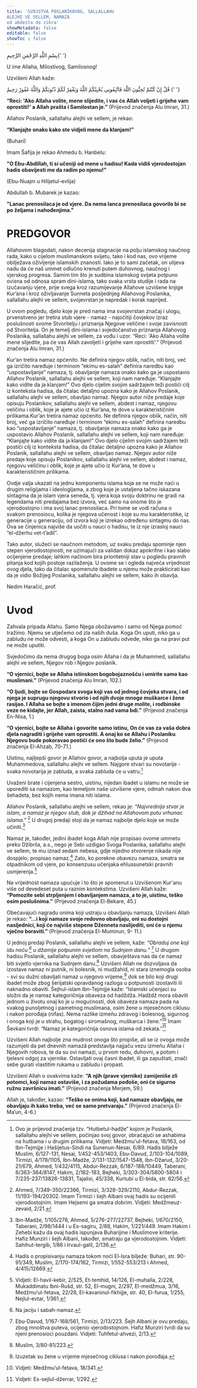 ```yaml
---
title: 'SVOJSTVA POSLANIKOVOG, SALLALLAHU
ALEJHI VE SELLEM, NAMAZA
od abdesta do zikra'
showMetadata: false
editable: false
showToc : false
---
```


<Card className="arapski">بِسْمِ اللَّهِ الرَّحْمَنِ الرَّحِيمِ</Card>{' '}

U ime Allaha, Milostivog, Samilosnog!

Uzvišeni Allah kaže:

<Card className="arapski">
  قُلْ إِنْ كُنْتُمْ تُحِبُّونَ اللَّهَ فَاتَّبِعُونِي يُحْبِبْكُمُ اللَّهُ وَيَغْفِرْ لَكُمْ
  ذُنُوبَكُمْ وَاللَّهُ غَفُورٌ رَحِيمٌ
</Card>{' '}

**“Reci: 'Ako Allaha volite, mene slijedite, i vas će Allah voljeti i grijehe vam oprostiti!' a Allah prašta i Samilostan je.”** (Prijevod značenja Alu Imran, 31.)

Allahov Poslanik, sallallahu alejhi ve sellem, je rekao:

**“Klanjajte onako kako ste vidjeli mene da klanjam!”**

(Buhari)

Imam Šafija je rekao Ahmedu b. Hanbelu:

**"O Ebu-Abdillah, ti si učeniji od mene u hadisu! Kada vidiš vjerodostojan hadis obavijesti me da radim po njemu!"**

(Ebu-Nuajm u Hilijetul-evlija)

Abdullah b. Mubarek je kazao:

**"Lanac prenosilaca je od vjere. Da nema lanca prenosilaca govorilo bi se po željama i nahođenjima."**

# PREDGOVOR

Allahovom blagodati, nakon decenija stagnacije na polju islamskog naučnog rada,
kako u cijelom muslimanskom svijetu, tako i kod nas, ovo vrijeme obilježava
oživljenje islamskih znanosti. Iako je to sami začetak, on ulijeva nadu da će
naš ummet odlučno krenuti putem duhovnog, naučnog i vjerskog progresa. Samim
tim što je sudbina islamskog svijeta potpuno ovisna od odnosa spram dini-islama,
tako svaka vrsta studije i rada na izučavanju vjere, prije svega
kroz razumijevanje Allahove uzvišene knjige Kur’ana i kroz oživljavanje
Sunneta posljednjeg Allahovog Poslanika, sallallahu alejhi ve sellem,
svojevrstan je napredak i korak naprijed.

U ovom pogledu, djelo koje je pred nama ima svojevrstan značaj i ulogu, prvenstveno jer tretira stub vjere - namaz - najočitiji čovjekov izraz poslušnosti svome Stvoritelju i priznanja Njegove veličine i svoje zavisnosti od Stvoritelja. On je temelj dini-islama i svjedočanstvo priznanja Allahovog Poslanika, sallallahu alejhi ve sellem, za vođu i uzor. “Reci: 'Ako Allaha volite mene slijedite, pa će vas Allah zavoljeti i grijehe vam oprostiti'.” (Prijevod značenja Alu Imran, 31.)

Kur’an tretira namaz općenito. Ne definira njegov oblik, način, niti broj, već ga izričito naređuje i terminom “ekimu es-salah” definira naredbu kao “uspostavljanje” namaza, tj. obavljanje namaza onako kako ga je uspostavio Allahov Poslanik, sallallahu alejhi ve sellem, koji nam naređuje: “Klanjajte kako vidite da ja klanjam!” Ovo djelo cijelim svojim sadržajem teži postići cilj iz konteksta hadisa, da čitalac detaljno upozna kako je Allahov Poslanik, sallallahu alejhi ve sellem, obavljao namaz. Njegov autor niže predaje koje opisuju Poslanikov, sallallahu alejhi ve sellem, abdest i namaz, njegovu veličinu i oblik, koje je ajete učio iz Kur’ana, te dove u karakterističnim prilikama.Kur’an tretira namaz općenito. Ne definira njegov oblik, način, niti broj, već ga izričito naređuje i terminom “ekimu es-salah” definira naredbu kao “uspostavljanje” namaza, tj. obavljanje namaza onako kako ga je uspostavio Allahov Poslanik, sallallahu alejhi ve sellem, koji nam naređuje: “Klanjajte kako vidite da ja klanjam!” Ovo djelo cijelim svojim sadržajem teži postići cilj iz konteksta hadisa, da čitalac detaljno upozna kako je Allahov Poslanik, sallallahu alejhi ve sellem, obavljao namaz. Njegov autor niže predaje koje opisuju Poslanikov, sallallahu alejhi ve sellem, abdest i namaz, njegovu veličinu i oblik, koje je ajete učio iz Kur’ana, te dove u karakterističnim prilikama.

Ovdje valja ukazati na jednu komponentu islama koja se ne može naći u drugim religijama i ideologijama, a zbog koje je ustaljena tačno iskazana sintagma da je islam vjera seneda, tj. vjera koja svoju doktrinu ne gradi na legendama niti predajama bez izvora, već samo na onome što je vjerodostojno i ima svoj lanac prenosilaca. Pri tome se vodi računa o svakom prenosiocu, kolika je njegova učenost i koje su mu karakteristike, iz generacije u generaciju, od izvora koji je izrekao određenu sintagmu do nas. Ova se činjenica najviše da uočiti u nauci o hadisu, te iz nje izrasloj nauci “el-džerhu vet-t’adil”.

Tako autor, služeći se naučnom metodom, uz svaku predaju spominje njen stepen vjerodostojnosti, ne uzimajući za validan dokaz apokrifne i kao slabo ocijenjene predaje; lahkim načinom bira prioritetniji stav u pogledu pravnih pitanja kod kojih postoje razilaženja. U ovome se i ogleda najveća vrijednost ovog djela, tako da čitalac spomenute ibadete u njemu može prakticirati kao da je vidio Božijeg Poslanika, sallallahu alejhi ve sellem, kako ih obavlja.

Nedim Haračić, prof.

# Uvod

Zahvala pripada Allahu. Samo Njega obožavamo i samo od Njega
pomoć tražimo. Njemu se utječemo od zla naših duša. Koga On uputi,
niko ga u zabludu ne može odvesti, a koga On u zabludu odvede, niko ga
na pravi put ne može uputiti.

Svjedočimo da nema drugog boga osim Allaha i da je Muhammed,
sallallahu alejhi ve sellem, Njegov rob i Njegov poslanik.

**“O vjernici, bojte se Allaha istinskom bogobojaznošću i umirite
samo kao muslimani.”** (Prijevod značenja Alu Imran, 102.)

**“O ljudi, bojte se Gospodara svoga koji vas od jednog čovjeka
stvara, i od njega je suprugu njegovu stvorio i od njih dvoje mnoge
muškarce i žene rasijao. I Allaha se bojte s imenom čijim jedni druge
molite, i rodbinske veze ne kidajte, jer Allah, zaista, stalno nad vama
bdi.”** (Prijevod značenja En-Nisa, 1.)

**“O vjernici, bojte se Allaha i govorite samo istinu, On će vas za
vaša dobra djela nagraditi i grijehe vam oprostiti. A onaj ko se
Allahu i Poslaniku Njegovu bude pokoravao postići će ono što bude
želio.”** (Prijevod značenja El-Ahzab, 70-71.)

Uistinu, najljepši govor je Allahov govor, a najbolja uputa je uputa
Muhammedova, sallallahu alejhi ve sellem. Najgore stvari su novotarije -
svaka novotarija je zabluda, a svaka zabluda će u vatru.[^1]

Uvaženi brate i cijenjena sestro, uistinu, nijedan ibadet u islamu ne
može se uporediti sa namazom, kao temeljom naše uzvišene vjere,
odmah nakon dva šehadeta, bez kojih nema imana niti islama.

Allahov Poslanik, sallallahu alejhi ve sellem, rekao je: _“Najvrednija
stvar je islam, a namaz je njegov stub, dok je džihad na Allahovom putu
vrhunac islama.”_ [^2] U drugoj predaji stoji da je namaz najbolje djelo koje
se može učiniti.[^3]

Namaz je, također, jedini ibadet koga Allah nije propisao ovome
ummetu preko Džibrila, a.s., nego je Sebi uzdigao Svoga Poslanika,
sallallahu alejhi ve sellem, te mu iznad sedam nebesa, gdje nijedno
stvorenje nikada nije dospjelo, propisao namaz.[^4] Zato, ko porekne
obavezu namaza, smatra se otpadnikom od vjere, po konsenzusu
učenjaka ehlussunetski pravnih usmjerenja.[^5]

Na vrijednost namaza upućuje i to što je spomenut u Uzvišenom
Kur'anu više od devedeset puta u raznim kontekstima. Uzvišeni Allah
kaže: **“Pomozite sebi strpljenjem i obavljanjem namaza, a to je,
uistinu, teško osim poslušnima.”** (Prijevod značenja El-Bekare, 45.)

Obećavajući nagradu onima koji ustraju u obavljanju namaza,
Uzvišeni Allah je rekao: **“…i koji namaze svoje redovno obavljaju, oni
su dostojni nasljednici, koji će najviše stepene Dženneta naslijediti,
oni će u njemu vječno boraviti.”** (Prijevod značenja El-Muminun, 9-
11.)

U jednoj predaji Poslanik, sallallahu alejhi ve sellem, kaže: _“Obraduj
one koji idu noću [^6] u džamije potpunim svjetlom na Sudnjem danu.”_ [^7] U
drugom hadisu Poslanik, sallallahu alejhi ve sellem, obavještava nas da
će namaz biti svjetlo vjernika na Sudnjem danu.[^8] Uzvišeni Allah ne
dozvoljava da izostave namaz ni putnik, ni bolesnik, ni mudžahid, ni
stara iznemogla osoba - svi su dužni obavljati namaz u njegovo vrijeme,[^9]
dok se bilo koji drugi ibadet može zbog šerijatski opravdanog razloga u
potpunosti izostaviti ili naknadno obaviti. Šejhul-islam Ibn-Tejmijje
kaže: “Islamski učenjaci su složni da je namaz kategoričnija obaveza od
hadždža. Hadždž mora obaviti jednom u životu onaj ko je u mogućnosti,
dok obaveza namaza pada na svakog punoljetnog i pametnog muslimana,
osim žene u mjesečnom ciklusu i nakon porođaja (nifas). Nema razlike
izmeñu zdravog i bolesnog, sigurnog i onoga koji je u strahu, bogatog i
siromašnog, muškarca i žene.”[^10] Imam Ševkani tvrdi: “Namaz je
kategoričnija osnova islama od zekata.”[^11]

Uzvišeni Allah najbolje zna mudrost onoga što propiše, ali se iz
ovoga može razumjeti da pet dnevnih namazâ predstavlja najjaču vezu
izmeñu Allaha i Njegovih robova, te da su ovi namazi, u prvom redu,
duhovni, a potom i tjelesni odgoj za vjernike. Ostavljati ovaj časni ibadet,
ili ga zapuštati, znači sebe gurati vlastitim rukama u zabludu i propast.

Uzvišeni Allah o ovakvima kaže: **“A njih (prave vjernike)
zamijeniše zli potomci, koji namaz ostaviše, i za požudama pođoše,
oni će sigurno ružnu završnicu imati.”** (Prijevod značenja Merjem, 59.)

Allah je, također, kazao: **“Teško se onima koji, kad namaze
obavljaju, ne obavljaju ih kako treba, već se samo pretvaraju.”**
(Prijevod značenja El-Ma’un, 4-6.)

[^1]: Ovo je prijevod značenja tzv. “Hutbetul-hadže” kojom je Poslanik, sallallahu alejhi ve sellem, počinjao svoj govor, obraćajući se ashabima na hutbama i u drugim prilikama. Vidjeti: Medžmu'ul-fetava, 18/163, od Ibn-Tejmijje i Hašijetus-Sindi na Sunenun-Nesai, 6/89. Hadis bilježe Muslim, 6/127-131, Nesai, 1/452-453/1403, Ebu-Davud, 2/103-104/1089, Tirmizi, 4/178/1105, Ibn-Madže, 2/131-132/1547-1548, Ibn-Džarud, 3/20-21/679, Ahmed, 1/432/4115, Abdur-Rezzak, 6/187-188/10449, Taberani, 8/363-364/8147, Hakim, 2/182-183, Bejheki, 3/303-304/5800-5804 i 7/235-237/13826-13831, Tajalisi, 45/338, Kurtubi u El-bida, str. 62/56.
[^2]: Ahmed, 7/349-350/22366, Tirmizi, 3/328-329/2110, Abdur-Rezzak, 11/193-194/20302. Imam Tirmizi i šejh Albani ovaj hadis su ocijenili vjerodostojnim. Imam Hejsemi ga smatra dobrim. Vidjeti: Medžmeuz-zevaid, 2/21.
[^3]: Ibn-Madže, 1/105/278, Ahmed, 5/276-277/22737, Bejheki, 1/670/2150, Taberani, 2/98/1444 i u Es-sagiru, 2/88, Hakim, 1/221/449. Imam Hakim i Zehebi kažu da ovaj hadis ispunjava Buharijine i Muslimove kriterije. Hafiz Munziri i šejh Albani, također, smatraju ga vjerodostojnim. Vidjeti: Sahihut-tergib, 1/86 i Irvaul-galil, 2/136.
[^4]: Hadis o propisivanju namaza tokom noći El-Isra bilježe: Buhari, str. 90-91/349, Muslim, 2/170-174/162, Tirmizi, 1/552-553/213 i Ahmed, 4/415/12669.
[^5]: Vidjeti: El-havil-kebir, 2/525, Et-temhid, 14/126, El-muhalla, 2/228, Mukaddimatu Ibni-Rušd, str. 52, El-mugni, 2/297, El-medžmua, 3/16, Medžmu‘ul-fetava, 22/28, El-kavaninul-fikhijje, str. 40, El-furua, 1/255, Nejlul-evtar, 1/361.
[^6]: Na jaciju i sabah-namaz.
[^7]: Ebu-Davud, 1/167-168/561, Tirmizi, 2/13/223. Šejh Albani je ovu predaju, zbog mnoštva puteva, ocijenio vjerodostojnom. Hafiz Munziri tvrdi da su njeni prenosioci pouzdani. Vidjeti: Tuhfetul-ahvezi, 2/13.
[^8]: Muslim, 3/80-81/223.
[^9]: Izuzetak su žene u vrijeme mjesečnog ciklusa i nakon porođaja.
[^10]: Vidjeti: Medžmu‘ul-fetava, 18/341.
[^11]: Vidjeti: Es-sejlul-džerrar, 1/292.
[^12]:
[^13]:
[^14]:
[^15]:
